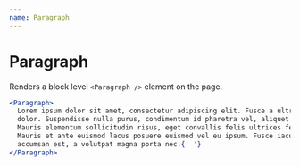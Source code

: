 ```yaml
---
name: Paragraph
---
```


# Paragraph

<ComponentDetail
  of="Paragraph"
  status="experimental"
  Figma="file/SmIM3VUQUgo8xb4o7UUxflkT/Typography"
/>

Renders a block level `<Paragraph />` element on the page.

```jsx
<Paragraph>
  Lorem ipsum dolor sit amet, consectetur adipiscing elit. Fusce a ultrices
  dolor. Suspendisse nulla purus, condimentum id pharetra vel, aliquet et dui.
  Mauris elementum sollicitudin risus, eget convallis felis ultrices feugiat.
  Mauris et ante euismod lacus posuere euismod vel eu ipsum. Fusce iaculis
  accumsan est, a volutpat magna porta nec.{' '}
</Paragraph>
```
